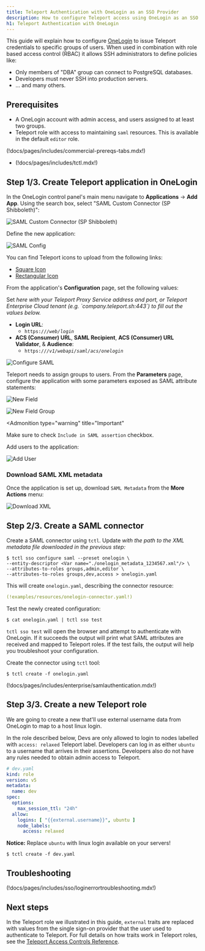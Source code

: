 ```yaml
---
title: Teleport Authentication with OneLogin as an SSO Provider
description: How to configure Teleport access using OneLogin as an SSO provider
h1: Teleport Authentication with OneLogin
---
```


This guide will explain how to configure [OneLogin](https://www.onelogin.com/)
to issue Teleport credentials to specific groups of users. When used in
combination with role based access control (RBAC) it allows SSH administrators
to define policies like:

- Only members of "DBA" group can connect to PostgreSQL databases.
- Developers must never SSH into production servers.
- ... and many others.

## Prerequisites

- A OneLogin account with admin access, and users assigned to at least two groups.
- Teleport role with access to maintaining `saml` resources.  This is available
  in the default `editor` role.

(!docs/pages/includes/commercial-prereqs-tabs.mdx!)

- (!docs/pages/includes/tctl.mdx!)

## Step 1/3. Create Teleport application in OneLogin

In the OneLogin control panel's main menu navigate to **Applications** ->
**Add App**. Using the search box, select "SAML Custom Connector (SP Shibboleth)":

![SAML Custom Connector (SP Shibboleth)](../../../img/sso/onelogin/onelogin-saml-1.png)

Define the new application:

![SAML Config](../../../img/sso/onelogin/onelogin-saml-1a.png)

You can find Teleport icons to upload from the following links:

- [Square Icon](../../../img/sso/onelogin/teleport.png)
- [Rectangular Icon](../../../img/sso/onelogin/teleportlogo@2x.png)

From the application's **Configuration** page, set the following values:

<Admonition type="tip">
Set <Var name="teleport.example.com:443" description="Your Teleport Proxy Service address and port, or cloud tenant." />
here with your Teleport Proxy Service address and port, or Teleport Enterprise
Cloud tenant (e.g. `company.teleport.sh:443`) to fill out the values below.
</Admonition>

- **Login URL**:
  - `https://`<Var name="teleport.example.com:443"/>`/web/login`
- **ACS (Consumer) URL**, **SAML Recipient**, **ACS (Consumer) URL Validator**, & **Audience**:
  - `https://`<Var name="teleport.example.com:443"/>`/v1/webapi/saml/acs/onelogin`

![Configure SAML](../../../img/sso/onelogin/onelogin-saml-2.png)

Teleport needs to assign groups to users. From the **Parameters** page, configure
the application with some parameters exposed as SAML attribute statements:

![New Field](../../../img/sso/onelogin/onelogin-saml-3.png)

![New Field Group](../../../img/sso/onelogin/onelogin-saml-4.png)

<Admonition
  type="warning"
  title="Important"
>
  Make sure to check `Include in SAML assertion` checkbox.
</Admonition>

Add users to the application:

![Add User](../../../img/sso/onelogin/onelogin-saml-5.png)

### Download SAML XML metadata

Once the application is set up, download `SAML Metadata` from the
**More Actions** menu:

![Download XML](../../../img/sso/onelogin/saml-download.png)

## Step 2/3. Create a SAML connector

Create a SAML connector using `tctl`. Update
<Var name="./onelogin_metadata_1234567.xml"/> with the path to the XML metadata
file downloaded in the previous step:

```code
$ tctl sso configure saml --preset onelogin \
--entity-descriptor <Var name="./onelogin_metadata_1234567.xml"/> \
--attributes-to-roles groups,admin,editor \
--attributes-to-roles groups,dev,access > onelogin.yaml
```

This will create `onelogin.yaml`, describing the connector resource:

```yaml
(!examples/resources/onelogin-connector.yaml!)
```

Test the newly created configuration:

```code
$ cat onelogin.yaml | tctl sso test
```

`tctl sso test` will open the browser and attempt to authenticate with OneLogin.
If it succeeds the output will print what SAML attributes are received and mapped
to Teleport roles. If the test fails, the output will help you troubleshoot your
configuration.

Create the connector using `tctl` tool:

```code
$ tctl create -f onelogin.yaml
```

(!docs/pages/includes/enterprise/samlauthentication.mdx!)

## Step 3/3. Create a new Teleport role

We are going to create a new that'll use external username data from OneLogin
to map to a host linux login.

In the role described below, Devs are only allowed to login to nodes labelled with
`access: relaxed` Teleport label. Developers can log in as either `ubuntu` to a
username that arrives in their assertions. Developers also do not have any
rules needed to obtain admin access to Teleport.

```yaml
# dev.yaml
kind: role
version: v5
metadata:
  name: dev
spec:
  options:
    max_session_ttl: "24h"
  allow:
    logins: [ "{{external.username}}", ubuntu ]
    node_labels:
      access: relaxed
```

**Notice:** Replace `ubuntu` with linux login available on your servers!

```code
$ tctl create -f dev.yaml
```

## Troubleshooting

(!docs/pages/includes/sso/loginerrortroubleshooting.mdx!)

## Next steps

In the Teleport role we illustrated in this guide, `external` traits
 are replaced with values from the single sign-on provider that the user
used to authenticate to Teleport. For full details on how traits
work in Teleport roles, see the [Teleport Access Controls
Reference](docs/pages/access-controls/reference.mdx#roles).

